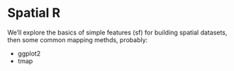 # Spatial R

We'll explore the basics of simple features (sf) for building spatial datasets, then some common mapping methds, probably:

- ggplot2
- tmap

